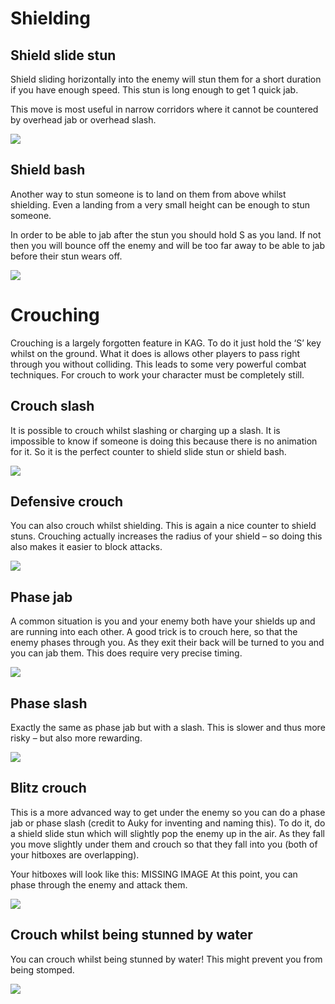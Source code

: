 # Shielding

## Shield slide stun

Shield sliding horizontally into the enemy will stun them for a short duration if you have enough speed.
This stun is long enough to get 1 quick jab.

This move is most useful in narrow corridors where it cannot be countered by overhead jab or overhead slash.

![](http://i.giphy.com/26xBtjJAiwJSgTSGQ.gif)

## Shield bash

Another way to stun someone is to land on them from above whilst shielding. Even a landing from a very small height can be enough to stun someone.

In order to be able to jab after the stun you should hold S as you land. If not then you will bounce off the enemy and will be too far away to be able to jab before their stun wears off.

![](http://i.giphy.com/26xBxIdaY3qgT3cPu.gif)

# Crouching

Crouching is a largely forgotten feature in KAG. To do it just hold the ‘S’ key whilst on the ground. What it does is allows other players to pass right through you without colliding. This leads to some very powerful combat techniques.
For crouch to work your character must be completely still.

## Crouch slash

It is possible to crouch whilst slashing or charging up a slash. It is impossible to know if someone is doing this because there is no animation for it. So it is the perfect counter to shield slide stun or shield bash.

![](http://i.giphy.com/26xBLnFVrU4pCTPUs.gif)

## Defensive crouch

You can also crouch whilst shielding. This is again a nice counter to shield stuns. Crouching actually increases the radius of your shield – so doing this also makes it easier to block attacks.

![](http://i.giphy.com/l3q2D2Rhjfb5YCtyw.gif)

## Phase jab

A common situation is you and your enemy both have your shields up and are running into each other. A good trick is to crouch here, so that the enemy phases through you. As they exit their back will be turned to you and you can jab them. This does require very precise timing.

![](http://i.giphy.com/26xBHqQ1HewoPmNQA.gif)

## Phase slash

Exactly the same as phase jab but with a slash. This is slower and thus more risky – but also more rewarding.

![](http://i.giphy.com/d3mlRoFWM5d1tYCk.gif)

## Blitz crouch

This is a more advanced way to get under the enemy so you can do a phase jab or phase slash (credit to Auky for inventing and naming this). To do it, do a shield slide stun which will slightly pop the enemy up in the air. As they fall you move slightly under them and crouch so that they fall into you (both of your hitboxes are overlapping).

Your hitboxes will look like this: MISSING IMAGE
At this point, you can phase through the enemy and attack them.

![](http://i.giphy.com/26xBDuLU7m4uJepck.gif)

## Crouch whilst being stunned by water

You can crouch whilst being stunned by water! This might prevent you from being stomped.

![](http://i.giphy.com/26xBrDlgzBtpRQ1b2.gif)
